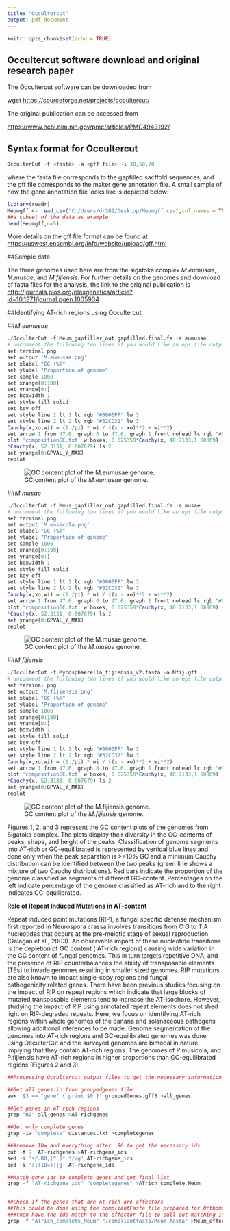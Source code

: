 ```yaml
---
title: "Occultercut"
output: pdf_document 
---
```


```r
knitr::opts_chunk$set(echo = TRUE)
```

## Occultercut software download and original research paper

The Occultercut software can be downloaded from 

wget <https://sourceforge.net/projects/occultercut/>

The original publication can be accessed from

<https://www.ncbi.nlm.nih.gov/pmc/articles/PMC4943192/>


## Syntax format for Occultercut

```r

OcculterCut -f <fasta> -a <gff file> -i 30,50,70


```
where the fasta file corresponds to the gapfilled sacffold sequences, and the gff file corresponds to the maker gene annotation file. A small sample of how the gene annotation file looks like is depicted below:

```r
library(readr)
Meumgff <- read_csv("C:/Users/dr382/Desktop/Meumgff.csv",col_names = TRUE)
##a subset of the data as example
head(Meumgff,n=5)

```

More details on the gff file format can be found at <https://uswest.ensembl.org/info/website/upload/gff.html>


##Sample data

The three genomes used here are from the sigatoka complex _M.eumusae_, _M.musae_, and _M.fijiensis_. For further details on the genomes and download of fasta files for the analysis, the link to the original publication is <http://journals.plos.org/plosgenetics/article?id=10.1371/journal.pgen.1005904>.

##Identifying AT-rich regions using Occultercut

##_M.eumusae_
```r

./OcculterCut -f Meum_gapfiller_out.gapfilled.final.fa -a eumusae
# uncomment the following two lines if you would like an eps file output of your plot
set terminal png
set output 'M.eumusae.png'
set xlabel "GC (%)"
set ylabel "Proportion of genome"
set sample 1000
set xrange[0:100]
set yrange[0:]
set boxwidth 1
set style fill solid
set key off
set style line 1 lt 1 lc rgb "#0000FF" lw 3
set style line 2 lt 2 lc rgb "#32CD32" lw 3
Cauchy(x,xo,wi) = (1./pi) * wi / ((x - xo)**2 + wi**2)
set arrow 1 from 47.6, graph 0 to 47.6, graph 1 front nohead lc rgb "#0000CD"
plot 'compositionGC.txt' w boxes, 0.625358*Cauchy(x, 40.7133,1.60869) + 0.374642
*Cauchy(x, 52.3131, 0.807679) ls 2
set yrange[0:GPVAL_Y_MAX]
replot

```


![GC content plot of the _M.eumusae_ genome.](C:/Users/dr382/Desktop/Occultercut/Meumplot.png)

##_M.musae_
```r
./OcculterCut -f Mmus_gapfiller_out.gapfilled.final.fa -a musae
# uncomment the following two lines if you would like an eps file output of your plot
set terminal png
set output 'M.musicola.png'
set xlabel "GC (%)"
set ylabel "Proportion of genome"
set sample 1000
set xrange[0:100]
set yrange[0:]
set boxwidth 1
set style fill solid
set key off
set style line 1 lt 1 lc rgb "#0000FF" lw 3
set style line 2 lt 2 lc rgb "#32CD32" lw 3
Cauchy(x,xo,wi) = (1./pi) * wi / ((x - xo)**2 + wi**2)
set arrow 1 from 47.6, graph 0 to 47.6, graph 1 front nohead lc rgb "#0000CD"
plot 'compositionGC.txt' w boxes, 0.625358*Cauchy(x, 40.7133,1.60869) + 0.374642
*Cauchy(x, 52.3131, 0.807679) ls 2
set yrange[0:GPVAL_Y_MAX]
replot

```
![GC content plot of the _M.musae_ genome.](C:/Users/dr382/Desktop/Occultercut/Mmusplot.png)

##_M.fijiensis_
```r

./OcculterCut -f Mycosphaerella_fijiensis_v2.fasta -a Mfij.gff
# uncomment the following two lines if you would like an eps file output of your plot
set terminal png
set output 'M.fijiensis.png'
set xlabel "GC (%)"
set ylabel "Proportion of genome"
set sample 1000
set xrange[0:100]
set yrange[0:]
set boxwidth 1
set style fill solid
set key off
set style line 1 lt 1 lc rgb "#0000FF" lw 3
set style line 2 lt 2 lc rgb "#32CD32" lw 3
Cauchy(x,xo,wi) = (1./pi) * wi / ((x - xo)**2 + wi**2)
set arrow 1 from 47.6, graph 0 to 47.6, graph 1 front nohead lc rgb "#0000CD"
plot 'compositionGC.txt' w boxes, 0.625358*Cauchy(x, 40.7133,1.60869) + 0.374642
*Cauchy(x, 52.3131, 0.807679) ls 2
set yrange[0:GPVAL_Y_MAX]
replot

```
![GC content plot of the _M.fijiensis_ genome.](C:/Users/dr382/Desktop/Occultercut/mfij_plot.png)



Figures 1, 2, and 3 represent the GC  content  plots  of  the  genomes  from  Sigatoka complex. The plots  display  their  diversity  in  the  GC-contents  of  peaks,  shape,  and  height  of  the  peaks.  Classification of  genome  segments  into  AT-rich  or  GC-equilibrated  is  represented  by  vertical  blue  lines  and  done  only  when  the  peak  separation  is  >=10%  GC  and  a  minimum Cauchy  distribution  can  be  identified  between  the  two  peaks  (green  line  shows  a  mixture  of  two  Cauchy  distributions).  Red bars  indicate  the  proportion  of  the  genome  classified  as  segments  of  different  GC-content. Percentages  on  the  left  indicate  percentage  of  the  genome  classified  as  AT-rich  and  to  the  right indicates  GC-equilibrated. 

**Role of Repeat Induced Mutations in AT-content**


Repeat  induced  point  mutations  (RIP), a  fungal  specific  defense  mechanism  first  reported  in  Neurospora  crassa   involves  transitions  from  C:G  to  T:A  nucleotides  that  occurs  at  the  pre-meiotic  stage  of  sexual  reproduction  (Galagan  et  al.,  2003). An  observable  impact  of  these  nucleotide  transitions  is  the  depletion  of  GC  content  (
AT-rich  regions)  causing  wide  variation  in  the  GC  content  of  fungal  genomes. This  in  turn  targets  repetitive  DNA,  and  the  presence  of  RIP counterbalances  the  ability  of  transposable  elements  (TEs)  to  invade  genomes  resulting  in  smaller  sized  genomes.  RIP  mutations  are  also  known  to  impact  single-copy  regions  and  fungal  
pathogenicity  related  genes.  There  have  been  previous  studies focusing  on  the  impact  of  RIP  on  repeat  regions  which  indicate  that  large  blocks  of  mutated  transposable  elements  tend  to  increase  the  AT-isochore.  However,  studying  the  impact  of  RIP  using  annotated  repeat  elements  does  not shed  light  on  RIP-degraded  repeats.  Here,  we  focus  on  identifying  AT-rich  regions  within  whole genomes  of  the  banana  and  solanaceous  pathogens  allowing additional  inferences  to  be  made. Genome  segmentation  of  the  genomes  into  AT-rich  regions  and  GC-equilibrated  genomes  was  done  using  OcculterCut  and  the  surveyed  genomes  are  bimodal  in  nature  implying  that  they contain  AT-rich  regions.  The genomes of  P.musicola,  and  P.fijiensis have  AT-rich  regions  in  higher  proportions  than  GC-equilibrated  regions  (Figures 2 and 3). 

```r
##Processing Occultercut output files to get the necessary information using awk and sed

##Get all genes in from groupedgenes file
awk '$3 == "gene" { print $0 }' groupedGenes.gff3 >all_genes

##Get genes in AT rich regions
grep "R0" all_genes >AT-richgenes

##Get only complete genes 
grep -iw "complete" distances.txt >completegenes

###remove ID= and everything after .R0 to get the necessary ids
cut -f 9  AT-richgenes >AT-richgene_ids
sed -i 's/.R0;[^ ]* *//g' AT-richgene_ids
sed -i 's|[ID=]||g' AT-richgene_ids

##Match gene ids to complete genes and get final list
grep -f "AT-richgene_ids" "completegenes" >ATrich_complete_Meum


##Check if the genes that are At-rich are effectors
##This could be done using the compliantFasta file prepared for Orthomcl analysis
###then have the ids match to the effector file to pull out matching ids
grep -f "ATrich_complete_Meum" "/compliantfasta/Meum.fasta" >Meum_effectors_ATrich

```
  
  
   


